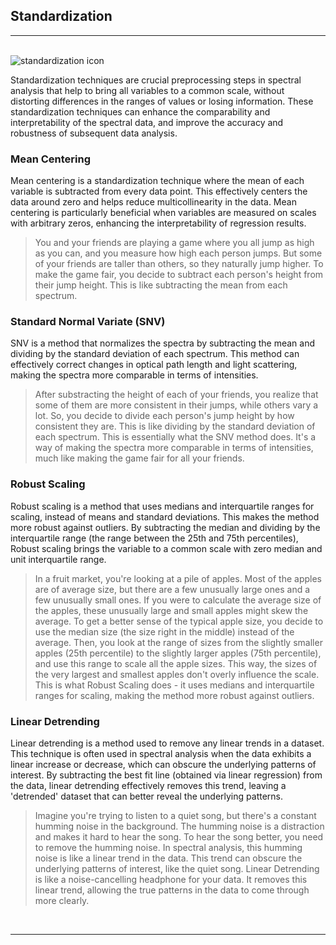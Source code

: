 
## Standardization
<hr />
<br />
<Image src={`${imagePath}standardization_icon.svg`} alt="standardization icon" width={65} height={65} />

Standardization techniques are crucial preprocessing steps in spectral analysis that help to bring all variables to a common scale, without distorting differences in the ranges of values or losing information. These standardization techniques can enhance the comparability and interpretability of the spectral data, and improve the accuracy and robustness of subsequent data analysis.

### Mean Centering

Mean centering is a standardization technique where the mean of each variable is subtracted from every data point. This effectively centers the data around zero and helps reduce multicollinearity in the data. Mean centering is particularly beneficial when variables are measured on scales with arbitrary zeros, enhancing the interpretability of regression results.

> You and your friends are playing a game where you all jump as high as you can, and you measure how high each person jumps. But some of your friends are taller than others, so they naturally jump higher. To make the game fair, you decide to subtract each person's height from their jump height. This is like subtracting the mean from each spectrum.
>

### Standard Normal Variate (SNV)

SNV is a method that normalizes the spectra by subtracting the mean and dividing by the standard deviation of each spectrum. This method can effectively correct changes in optical path length and light scattering, making the spectra more comparable in terms of intensities.

> After substracting the height of each of your friends, you realize that some of them are more consistent in their jumps, while others vary a lot. So, you decide to divide each person's jump height by how consistent they are. This is like dividing by the standard deviation of each spectrum. This is essentially what the SNV method does. It's a way of making the spectra more comparable in terms of intensities, much like making the game fair for all your friends.
> 

### Robust Scaling

Robust scaling is a method that uses medians and interquartile ranges for scaling, instead of means and standard deviations. This makes the method more robust against outliers. By subtracting the median and dividing by the interquartile range (the range between the 25th and 75th percentiles), Robust scaling brings the variable to a common scale with zero median and unit interquartile range.

> In a fruit market, you're looking at a pile of apples. Most of the apples are of average size, but there are a few unusually large ones and a few unusually small ones. If you were to calculate the average size of the apples, these unusually large and small apples might skew the average. To get a better sense of the typical apple size, you decide to use the median size (the size right in the middle) instead of the average. Then, you look at the range of sizes from the slightly smaller apples (25th percentile) to the slightly larger apples (75th percentile), and use this range to scale all the apple sizes. This way, the sizes of the very largest and smallest apples don't overly influence the scale. This is what Robust Scaling does - it uses medians and interquartile ranges for scaling, making the method more robust against outliers.
> 

### Linear Detrending

Linear detrending is a method used to remove any linear trends in a dataset. This technique is often used in spectral analysis when the data exhibits a linear increase or decrease, which can obscure the underlying patterns of interest. By subtracting the best fit line (obtained via linear regression) from the data, linear detrending effectively removes this trend, leaving a 'detrended' dataset that can better reveal the underlying patterns.

> Imagine you're trying to listen to a quiet song, but there's a constant humming noise in the background. The humming noise is a distraction and makes it hard to hear the song. To hear the song better, you need to remove the humming noise. In spectral analysis, this humming noise is like a linear trend in the data. This trend can obscure the underlying patterns of interest, like the quiet song. Linear Detrending is like a noise-cancelling headphone for your data. It removes this linear trend, allowing the true patterns in the data to come through more clearly.
> 

<br />
<hr />
<br />
<ImageLink href="/preprocessing/standardization" image={{alt: "standardization icon", src: `${imagePath}standardization_icon.svg`}} text="Standarization" />
<br />
<ImageLink href="/preprocessing/baseline_correction" image={{alt: "baseline correction icon",src: `${imagePath}baseline_icon.svg`}} text="Baseline correction" />
<br />
<ImageLink href="/preprocessing/smoothing" image={{alt: "smoothing icon", src: `${imagePath}smoothing_icon.svg`}} text="Smoothing" />
<br />
<ImageLink href="/preprocessing/normalization" image={{alt: "normalization icon", src: `${imagePath}normalization_icon.svg`}} text="Normalization" />
<br />
<ImageLink href="/preprocessing/peak_detection" image={{alt: "peak detection icon", src: `${imagePath}peak_detection_icon.svg`}} text="Peak detection" />
<br />
<ImageLink href="/preprocessing/offset" image={{alt: "offset icon", src: `${imagePath}offset_icon.svg`}} text="Offset" />

